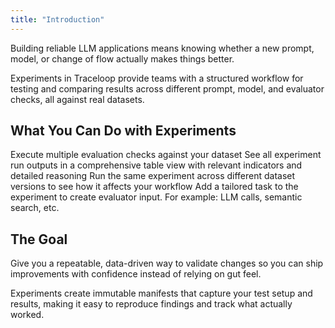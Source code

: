 ```yaml
---
title: "Introduction"
---
```


Building reliable LLM applications means knowing whether a new prompt, model, or change of flow actually makes things better.

Experiments in Traceloop provide teams with a structured workflow for testing and comparing results across different prompt, model, and evaluator checks, all against real datasets.
## What You Can Do with Experiments

<CardGroup cols={2}>
 <Card title="Run Multiple Evaluators" icon="list-check">
    Execute multiple evaluation checks against your dataset
  </Card>
   <Card title="View Complete Results" icon="table">
    See all experiment run outputs in a comprehensive table view with relevant indicators and detailed reasoning
  </Card>
  <Card title="Compare Experiment Runs Results" icon="code-compare">
    Run the same experiment across different dataset versions to see how it affects your workflow
  </Card>
  <Card title="Custom Task Pipelines" icon="code">
    Add a tailored task to the experiment to create evaluator input. For example: LLM calls, semantic search, etc. 
  </Card>
</CardGroup>

## The Goal

Give you a repeatable, data-driven way to validate changes so you can ship improvements with confidence instead of relying on gut feel.

<Tip>
Experiments create immutable manifests that capture your test setup and results, making it easy to reproduce findings and track what actually worked.
</Tip>